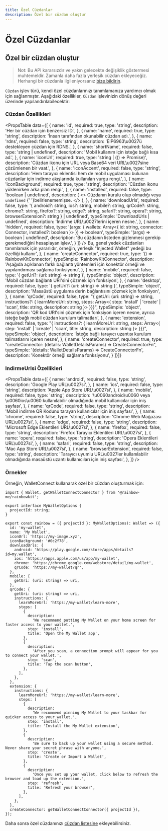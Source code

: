 ```yaml
---
title: Özel Cüzdanlar
description: Özel bir cüzdan oluştur
---
```


# Özel Cüzdanlar

## Özel bir cüzdan oluştur

> Not: Bu API kararsızdır ve yakın gelecekte değişiklik göstermesi muhtemeldir. Zamanla daha fazla yerleşik cüzdan ekleyeceğiz. Herhangi bir cüzdanla ilgileniyorsanız [bize bildirin](https://github.com/rainbow-me/rainbowkit/issues).

`Cüzdan` işlev türü, kendi özel cüzdanlarınızı tanımlamanıza yardımcı olmak için sağlanmıştır. Aşağıdaki özellikler, `Cüzdan` işlevinizin dönüş değeri üzerinde yapılandırılabilecektir:

### Cüzdan Özellikleri

<PropsTable
  data={[
    {
      name: 'id',
      required: true,
      type: 'string',
      description: 'Her bir cüzdan için benzersiz ID.',
    },
    {
      name: 'name',
      required: true,
      type: 'string',
      description: 'İnsan tarafından okunabilir cüzdan adı.',
    },
    {
      name: 'rdns',
      required: false,
      type: 'string',
      description: 'EIP6963\u0027ü destekleyen cüzdan için RDNS.',
    },
    {
      name: 'shortName',
      required: false,
      type: 'string | undefined',
      description: 'Mobil kullanım için isteğe bağlı kısa ad.',
    },
    {
      name: 'iconUrl',
      required: true,
      type: 'string | (() => Promise<string>)',
      description:
        'Cüzdan ikonu için URL veya Base64 veri URL\u0027sine çözümlenen bir vaat.',
    },
    {
      name: 'iconAccent',
      required: false,
      type: 'string',
      description:
        'Hem tarayıcı eklentisi hem de mobil uygulaması bulunan cüzdanlar için indirme akışlarında kullanılan vurgu rengi.',
    },
    {
      name: 'iconBackground',
      required: true,
      type: 'string',
      description: 'Cüzdan ikonu yüklenirken arka plan rengi.',
    },
    {
      name: 'installed',
      required: false,
      type: 'boolean | undefined',
      description: (
        <>
          Cüzdanın kurulu olup olmadığı veya <code>undefined</code>
          {' '}belirlenememişse.
        </>
      ),
    },
    {
      name: 'downloadUrls',
      required: false,
      type: '{ android?: string, ios?: string, mobile?: string, qrCode?: string, chrome?: string, firefox?: string, edge?: string, safari?: string, opera?: string, browserExtension?: string } | undefined',
      typeSimple: 'DownloadUrls | undefined',
      description: 'İndirme URL\u0027lerini içeren nesne.',
    },
    {
      name: 'hidden',
      required: false,
      type: '(args: { wallets: Array<{ id: string, connector: Connector, installed?: boolean }> }) => boolean',
      typeSimple: '(args) => boolean | undefined',
      description:
        'Bu cüzdanın listeden gizlenmesi gerekip gerekmediğini hesaplayan işlev.',
    } 
  ]}
/> Bu, genel yedek cüzdanları tanımlamak için yararlıdır, örneğin, yerleşik "Injected Wallet" yedeği bu özelliği kullanır',
    },
    {
      name: 'createConnector',
      required: true,
      type: '() => RainbowKitConnector',
      typeSimple: 'RainbowKitConnector',
      description:
        'Aşağıda açıklanan farklı bağlantı yöntemleri için konektör örneği ve yapılandırması sağlama fonksiyonu',
    },
    {
      name: 'mobile',
      required: false,
      type: '{ getUri?: (uri: string) => string }',
      typeSimple: 'object',
      description:
        'Mobil cüzdan bağlantı URI'sini çözmek için fonksiyon',
    },
    {
      name: 'desktop',
      required: false,
      type: '{ getUri?: (uri: string) => string }',
      typeSimple: 'object',
      description: 'Masaüstü uygulama derin bağlantısını çözmek için fonksiyon',
    },
    {
      name: 'qrCode',
      required: false,
      type: "{ getUri: (uri: string) => string, instructions?: { learnMoreUrl: string, steps: Array<{ step: 'install' | 'create' | 'scan', title: string, description: string }> }}}",
      typeSimple: 'object',
      description:
        'QR kod URI'sini çözmek için fonksiyon içeren nesne, ayrıca isteğe bağlı mobil cüzdan kurulum talimatları',
    },
    {
      name: 'extension',
      required: false,
      type: "{ instructions?: { learnMoreUrl: string, steps: Array<{ step: 'install' | 'create' | 'scan', title: string, description: string }> }}}",
      typeSimple: 'object',
      description:
        'İsteğe bağlı tarayıcı uzantısı kurulum talimatlarını içeren nesne',
    },
    {
      name: 'createConnector',
      required: true,
      type: "createConnector: (details: WalletDetailsParams) => CreateConnectorFn",
      typeSimple: '(details: WalletDetailsParams) => CreateConnectorFn',
      description: 'Konektör örneği sağlama fonksiyonu',
    }
  ]}]}

### IndirmeUrlsi Özellikleri

<PropsTable
  data={[
    {
      name: 'android',
      required: false,
      type: 'string',
      description: 'Google Play URL\u0027si',
    },
    {
      name: 'ios',
      required: false,
      type: 'string',
      description: 'Apple App Store URL\u0027si',
    },
    {
      name: 'mobile',
      required: false,
      type: 'string',
      description:
        '\u0060android\u0060 veya \u0060ios\u0060 kullanılabilir olmadığında mobil kullanıcılar için iniş sayfası',
    },
    {
      name: 'qrCode',
      required: false,
      type: 'string',
      description:
        'Mobil indirme QR Kodunu tarayan kullanıcılar için iniş sayfası',
    },
    {
      name: 'chrome',
      required: false,
      type: 'string',
      description: 'Chrome Web Mağazası URL\u0027si',
    },
    {
      name: 'edge',
      required: false,
      type: 'string',
      description: 'Microsoft Edge Eklentileri URL\u0027si',
    },
    {
      name: 'firefox',
      required: false,
      type: 'string',
      description: 'Firefox Tarayıcı Eklentileri URL\u0027si',
    },
    {
      name: 'opera',
      required: false,
      type: 'string',
      description: 'Opera Eklentileri URL\u0027si',
    },
    {
      name: 'safari',
      required: false,
      type: 'string',
      description: 'Mac App Store URL\u0027si',
    },
    {
      name: 'browserExtension',
      required: false,
      type: 'string',
      description:
        'Tarayıcı uyumlu URL\u0027ler kullanılabilir olmadığında masaüstü uzantı kullanıcıları için iniş sayfası',
    },
  ]}
/>

### Örnekler

Örneğin, WalletConnect kullanarak özel bir cüzdan oluşturmak için:

```tsx
import { Wallet, getWalletConnectConnector } from '@rainbow-me/rainbowkit';

export interface MyWalletOptions {
  projectId: string;
}

export const rainbow = ({ projectId }: MyWalletOptions): Wallet => ({
  id: 'my-wallet',
  name: 'My Wallet',
  iconUrl: 'https://my-image.xyz',
  iconBackground: '#0c2f78',
  downloadUrls: {
    android: 'https://play.google.com/store/apps/details?id=my.wallet',
    ios: 'https://apps.apple.com/us/app/my-wallet',
    chrome: 'https://chrome.google.com/webstore/detail/my-wallet',
    qrCode: 'https://my-wallet/qr',
  },
  mobile: {
    getUri: (uri: string) => uri,
  },
  qrCode: {
    getUri: (uri: string) => uri,
    instructions: {
      learnMoreUrl: 'https://my-wallet/learn-more',
      steps: [
        {
          description:
            'We recommend putting My Wallet on your home screen for faster access to your wallet.',
          step: 'install',
          title: 'Open the My Wallet app',
        },
        {
          description:
            'After you scan, a connection prompt will appear for you to connect your wallet.',
          step: 'scan',
          title: 'Tap the scan button',
        },
      ],
    },
  },
  extension: {
    instructions: {
      learnMoreUrl: 'https://my-wallet/learn-more',
      steps: [
        {
          description:
            'We recommend pinning My Wallet to your taskbar for quicker access to your wallet.',
          step: 'install',
          title: 'Install the My Wallet extension',
        },
        {
          description:
            'Be sure to back up your wallet using a secure method. Never share your secret phrase with anyone.',
          step: 'create',
          title: 'Create or Import a Wallet',
        },
        {
          description:
            'Once you set up your wallet, click below to refresh the browser and load up the extension.',
          step: 'refresh',
          title: 'Refresh your browser',
        },
      ],
    },
  },
  createConnector: getWalletConnectConnector({ projectId }),
});
```

Daha sonra özel cüzdanınızı [cüzdan listesine](/docs/custom-wallet-list) ekleyebilirsiniz.
